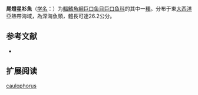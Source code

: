 {{Speciesbox
| name = 尾燈星衫魚
| status = NE
| status_system = IUCN3.1
| image = 
| genus = Astronesthes
| species = caulophorus
| authority = Regan & Trewavas, 1929
| synonyms = *''Astronesthes blanci''<br /><small>Blache & Rossignol, 1961</small>
}}

'''尾燈星衫魚'''（[[学名|学名]]：{{lang|la|''Astronesthes caulophorus''}}）为[[輻鰭魚綱|輻鰭魚綱]][[巨口鱼目|巨口鱼目]][[巨口鱼科|巨口鱼科]]的其中一[[種|種]]。分布于東[[大西洋|大西洋]]亞熱帶海域，為深海魚類，體長可達26.2公分。

== 参考文献 ==
{{refbegin}}
*{{FishBase_species|genus=Astronesthes|species=caulophorus|year=2012|month=2}}
{{refend}}

== 扩展阅读 ==
{{refbegin}}
{{wikispecies-inline|Astronesthes caulophorus|尾燈星衫魚}}
{{refend}}
{{Taxonbar|from=Q1107865}}

[[Category:星衫魚屬|caulophorus]]